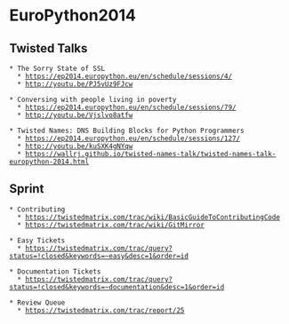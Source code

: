 = EuroPython2014 = 

== Twisted Talks ==
 * The Sorry State of SSL
   * https://ep2014.europython.eu/en/schedule/sessions/4/
   * http://youtu.be/PJ5vUz9FJcw

 * Conversing with people living in poverty
   * https://ep2014.europython.eu/en/schedule/sessions/79/
   * http://youtu.be/Vjslvo8atfw

 * Twisted Names: DNS Building Blocks for Python Programmers
   * https://ep2014.europython.eu/en/schedule/sessions/127/
   * http://youtu.be/kuSXK4gNYqw
   * https://wallrj.github.io/twisted-names-talk/twisted-names-talk-europython-2014.html


== Sprint ==

 * Contributing
   * https://twistedmatrix.com/trac/wiki/BasicGuideToContributingCode
   * https://twistedmatrix.com/trac/wiki/GitMirror

 * Easy Tickets
   * https://twistedmatrix.com/trac/query?status=!closed&keywords=~easy&desc=1&order=id

 * Documentation Tickets
   * https://twistedmatrix.com/trac/query?status=!closed&keywords=~documentation&desc=1&order=id

 * Review Queue
   * https://twistedmatrix.com/trac/report/25